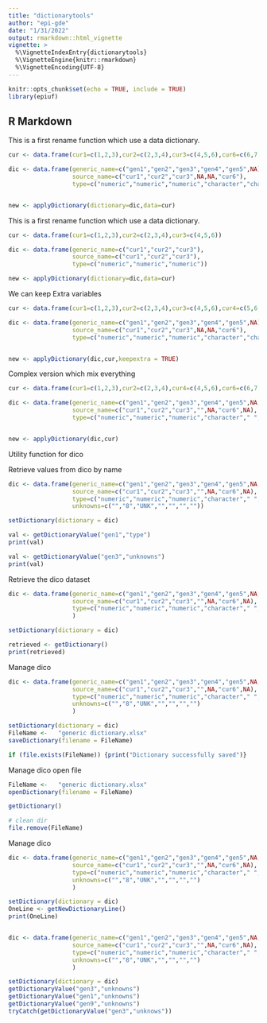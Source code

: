 ```yaml
---
title: "dictionarytools"
author: "epi-gde"
date: "1/31/2022"
output: rmarkdown::html_vignette
vignette: >
  %\VignetteIndexEntry{dictionarytools}
  %\VignetteEngine{knitr::rmarkdown}
  %\VignetteEncoding{UTF-8}
---
```



```r
knitr::opts_chunk$set(echo = TRUE, include = TRUE)
library(epiuf)

```

## R Markdown

This is a first rename function which use a data dictionary.

```r

cur <- data.frame(cur1=c(1,2,3),cur2=c(2,3,4),cur3=c(4,5,6),cur6=c(6,7,8))

dic <- data.frame(generic_name=c("gen1","gen2","gen3","gen4","gen5",NA),
                  source_name=c("cur1","cur2","cur3",NA,NA,"cur6"),
                  type=c("numeric","numeric","numeric","character","character",NA))


new <- applyDictionary(dictionary=dic,data=cur)


```


This is a first rename function which use a data dictionary.

```r

cur <- data.frame(cur1=c(1,2,3),cur2=c(2,3,4),cur3=c(4,5,6))

dic <- data.frame(generic_name=c("cur1","cur2","cur3"),
                  source_name=c("cur1","cur2","cur3"),
                  type=c("numeric","numeric","numeric"))

new <- applyDictionary(dictionary=dic,data=cur)


```


We can keep Extra variables 

```r

cur <- data.frame(cur1=c(1,2,3),cur2=c(2,3,4),cur3=c(4,5,6),cur4=c(5,6,7), cur6=c(6,7,8))

dic <- data.frame(generic_name=c("gen1","gen2","gen3","gen4","gen5",NA),
                  source_name=c("cur1","cur2","cur3",NA,NA,"cur6"),
                  type=c("numeric","numeric","numeric","character","character",NA))


new <- applyDictionary(dic,cur,keepextra = TRUE)


```


Complex version which mix everything

```r

cur <- data.frame(cur1=c(1,2,3),cur2=c(2,3,4),cur4=c(4,5,6),cur6=c(6,7,8))

dic <- data.frame(generic_name=c("gen1","gen2","gen3","gen4","gen5",NA,NA),
                  source_name=c("cur1","cur2","cur3","",NA,"cur6",NA),
                  type=c("numeric","numeric","numeric","character"," ","character",NA))


new <- applyDictionary(dic,cur)

```
Utility function for dico 

Retrieve values from dico by name 

```r

dic <- data.frame(generic_name=c("gen1","gen2","gen3","gen4","gen5",NA,NA),
                  source_name=c("cur1","cur2","cur3","",NA,"cur6",NA),
                  type=c("numeric","numeric","numeric","character"," ","character",NA),
                  unknowns=c("","8","UNK","","","",""))

setDictionary(dictionary = dic)

val <- getDictionaryValue("gen1","type")
print(val)

val <- getDictionaryValue("gen3","unknowns")
print(val)

```
Retrieve the dico dataset 

```r

dic <- data.frame(generic_name=c("gen1","gen2","gen3","gen4","gen5",NA,NA),
                  source_name=c("cur1","cur2","cur3","",NA,"cur6",NA),
                  type=c("numeric","numeric","numeric","character"," ","character",NA)
                  )

setDictionary(dictionary = dic)

retrieved <- getDictionary()
print(retrieved)

```

Manage dico  

```r

dic <- data.frame(generic_name=c("gen1","gen2","gen3","gen4","gen5",NA,NA),
                  source_name=c("cur1","cur2","cur3","",NA,"cur6",NA),
                  type=c("numeric","numeric","numeric","character"," ","character",NA),
                  unknowns=c("","8","UNK","","","","")
                  )

setDictionary(dictionary = dic)
FileName <-   "generic dictionary.xlsx" 
saveDictionary(filename = FileName)

if (file.exists(FileName)) {print("Dictionary successfully saved")}


```
Manage dico open file   

```r

FileName <-   "generic dictionary.xlsx" 
openDictionary(filename = FileName)

getDictionary()

# clean dir 
file.remove(FileName)

```

Manage dico  

```r

dic <- data.frame(generic_name=c("gen1","gen2","gen3","gen4","gen5",NA,NA),
                  source_name=c("cur1","cur2","cur3","",NA,"cur6",NA),
                  type=c("numeric","numeric","numeric","character"," ","character",NA),
                  unknowns=c("","8","UNK","","","","")
                  )

setDictionary(dictionary = dic)
OneLine <- getNewDictionaryLine()
print(OneLine)



```



```r

dic <- data.frame(generic_name=c("gen1","gen2","gen3","gen4","gen5",NA,NA),
                  source_name=c("cur1","cur2","cur3","",NA,"cur6",NA),
                  type=c("numeric","numeric","numeric","character"," ","character",NA),
                  unknowns=c("","8","UNK","","","","")
                  )

setDictionary(dictionary = dic)
getDictionaryValue("gen3","unknowns")
getDictionaryValue("gen1","unknowns")
getDictionaryValue("gen9","unknowns")
tryCatch(getDictionaryValue("gen3","unknows"))

```



